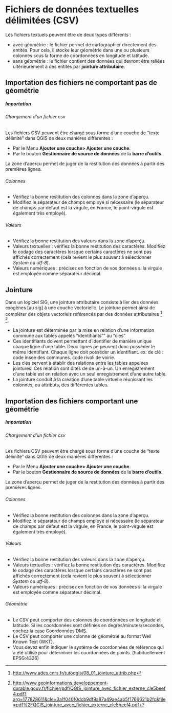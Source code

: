 # Fichiers de données textuelles délimitées (CSV)

```{=html}
<script src="https://code.iconify.design/iconify-icon/1.0.7/iconify-icon.min.js"></script>
```

Les fichiers textuels peuvent être de deux types différents :

-   avec géométrie : le fichier permet de cartographier directement des entités. Pour cela, il stocke leur géométrie dans une ou plusieurs colonnes sous la forme de coordonnées en longitude et latitude.
-   sans géométrie : le fichier contient des données qui devront être reliées ultérieurement à des entités par **jointure attributaire**.



## <iconify-icon icon="ph:seal-question" style="font-size: 25px;"></iconify-icon> Importation des fichiers ne comportant pas de géométrie

::: {.partie .callout-note collapse="true" appearance="minimal"} 
##### Importation

###### Chargement d'un fichier csv

Les fichiers CSV peuvent être chargé sous forme d'une couche de "texte délimité" dans QGIS de deux manières différentes :  

- Par le Menu **Ajouter une couche> Ajouter une couche**.  
- Par le bouton **Gestionnaire de source de données** de la **barre d'outils**.  


La zone d'aperçu permet de juger de la restitution des données à partir des premières lignes.

###### Colonnes

-   Vérifiez la bonne restitution des colonnes dans la zone d'aperçu.
-   Modifiez le séparateur de champs employé si nécessaire (le séparateur de champs par défaut est la virgule, en France, le point-virgule est également très employé).



###### Valeurs

-   Vérifiez la bonne restitution des valeurs dans la zone d'aperçu.
-   Valeurs textuelles : vérifiez la bonne restitution des caractères. Modifiez le codage des caractères lorsque certains caractères ne sont pas affichés correctement (cela revient le plus souvent à sélectionner *System* ou *utf-8*).
-   Valeurs numériques : précisez en fonction de vos données si la virgule est employée comme séparateur décimal.
:::

::: {.partie .callout-note collapse="true" appearance="minimal"} 
## Jointure
Dans un logiciel SIG, une jointure attributaire consiste à lier des données exogènes \[au sig\] à une couche vectorielle. Le jointure permet ainsi de compléter des objets vectoriels référencés par des données attributaires [^m-integration-1] [^m-integration-2].

[^m-integration-1]: <http://www.ades.cnrs.fr/tutoqgis/08_01_jointure_attrib.php>

[^m-integration-2]: <http://www.geoinformations.developpement-durable.gouv.fr/fichier/pdf/QGIS_jointure_avec_fichier_externe_cle5beef4.pdf?arg=177828611&cle=3a1f046f0dcb9df9a87a49ae4ab5f1766621b2fc&file=pdf%2FQGIS_jointure_avec_fichier_externe_cle5beef4.pdf>

-   La jointure est déterminée par la mise en relation d'une information commune aux tables appelés "identifiants"" au "clés"
-   Ces identifiants doivent permettant d'identifier de manière unique chaque ligne d'une table. Deux lignes ne peuvent donc posséder le même identifiant. Chaque ligne doit posséder un identifiant. ex: de clé : code insee des communes. code rivoli de voirie.
-   Les clés servent à établir des relations entre les tables appelées jointures. Ces relation sont dites de de un-à-un. Un enregistrement d'une table est en relation avec un seul enregistrement d'une autre table.
-   La jointure conduit à la création d'une table virtuelle réunissant les colonnes, ou attributs, des différentes tables.

:::










## <iconify-icon icon="ph:seal-question" style="font-size: 25px;"></iconify-icon> Importation des fichiers  comportant une  géométrie
::: {.partie .callout-note collapse="true" appearance="minimal"} 
##### Importation

###### Chargement d'un fichier csv

Les fichiers CSV peuvent être chargé sous forme d'une couche de "texte délimité" dans QGIS de deux manières différentes :  

- Par le Menu **Ajouter une couche> Ajouter une couche**.  
- Par le bouton **Gestionnaire de source de données** de la **barre d'outils**.  


La zone d'aperçu permet de juger de la restitution des données à partir des premières lignes.

###### Colonnes

-   Vérifiez la bonne restitution des colonnes dans la zone d'aperçu.
-   Modifiez le séparateur de champs employé si nécessaire (le séparateur de champs par défaut est la virgule, en France, le point-virgule est également très employé).



###### Valeurs

-   Vérifiez la bonne restitution des valeurs dans la zone d'aperçu.
-   Valeurs textuelles : vérifiez la bonne restitution des caractères. Modifiez le codage des caractères lorsque certains caractères ne sont pas affichés correctement (cela revient le plus souvent à sélectionner *System* ou *utf-8*).
-   Valeurs numériques : précisez en fonction de vos données si la virgule est employée comme séparateur décimal.
:::

::: {.partie .callout-note collapse="true" appearance="minimal"} 
###### Géométrie

-   Le CSV peut comporter des colonnes de coordonnées en longitude et latitude. Si les coordonnées sont définies en degrés/minutes/secondes, cochez la case Coordonnées DMS.
-   Le CSV peut comporter une colonne de géométrie au format Well Known Text (WKT).
-   Vous devez enfin indiquer le système de coordonnées de référence qui a été utilisé pour déterminer les coordonnées de points. (habituellement EPSG:4326)
:::


